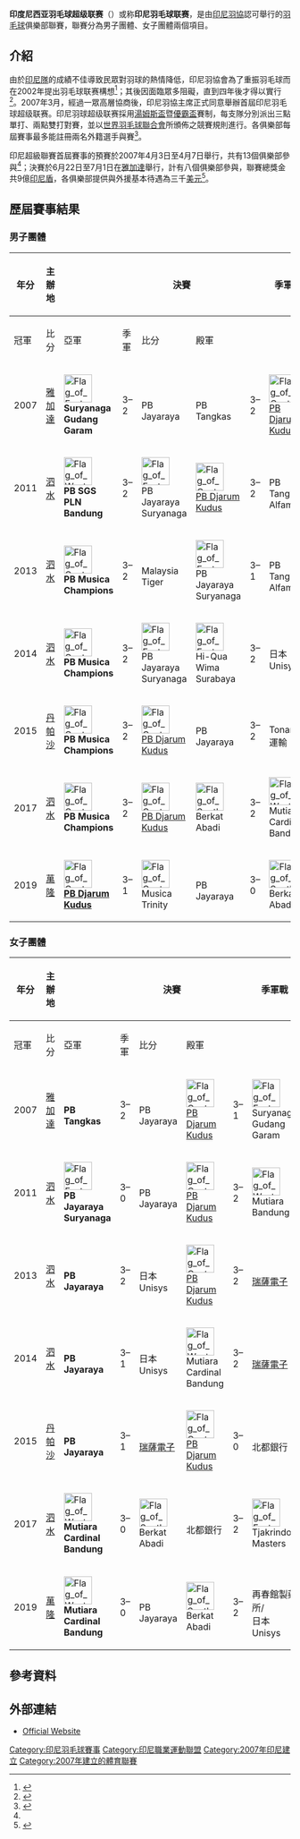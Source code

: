 {{noteTA
|G1=Badminton
|1=zh-hans:丹帕沙;zh-cn:登巴萨;zh-my:登巴萨;zh-hk:登巴薩;zh-tw:丹帕沙;
}}
{{Infobox sports league
| title          = 印度尼西亞羽球超級聯賽<br/><small>{{lang|id|Superliga Badminton}}</small>
| current_season = 
| sport          = [[羽毛球|羽毛球]]
| logo           = 
| pixels         = 
| founded        = 2007年
| Founder        =
| teams          =
| most_champs    = 
| country        = {{INA}}
| champion       =
| website        = [https://www.djarumbadminton.com/superliga/ djarumbadminton.com]
}}
{{Portal|羽毛球}}
'''印度尼西亚羽毛球超级联赛'''（{{lang-id|Superliga Badminton}}）或称'''印尼羽毛球联赛'''，是由[[全印度尼西亞羽毛球協會|印尼羽協]]認可舉行的[[羽毛球|羽毛球]]俱樂部聯賽，聯賽分為男子團體、女子團體兩個項目。

== 介紹 ==
由於[[印尼國家羽毛球隊|印尼隊]]的成績不佳導致民眾對羽球的熱情降低，印尼羽協會為了重振羽毛球而在2002年提出羽毛球联赛構想<ref>{{Cite news |url=https://sports.sohu.com/71/93/sports_news164309371.shtml |title=印尼计划举办羽毛球联赛以提高水平 |agency=[[新华网|新华网]] |publisher=搜狐体育 |date=2002-04-11 |accessdate=2022-06-09 |language=zh |deadurl=no |archivedate=2005-09-21 |archiveurl=https://web.archive.org/web/20050921111332/https://sports.sohu.com/71/93/sports_news164309371.shtml}}</ref>；其後因面臨眾多阻礙，直到四年後才得以實行<ref>{{Cite web |url=http://www.badzine.net/2007/03/local-indonesia-to-organize-new-league/ |title=Indonesia to organize new league |website=Badzine.net |date=2007-03-20 |accessdate=2017-05-18 |language=en}}{{Dead link}}</ref>。2007年3月，經過一眾高層協商後，印尼羽協主席正式同意舉辦首屆印尼羽毛球超级联赛。印尼羽球超级联赛採用[[湯姆斯盃|湯姆斯盃]]暨[[優霸盃|優霸盃]]賽制，每支隊分別派出三點單打、兩點雙打對賽，並以[[世界羽毛球聯合會|世界羽毛球聯合會]]所頒佈之競賽規則進行。各俱樂部每屆賽事最多能註冊兩名外籍選手與賽<ref name="cctv0309">{{Cite news |url=http://news.cctv.com/sports/badminton/20070309/102438.shtml |title=印尼羽毛球超级联赛4开拍 盖德乔纳森有意参赛 |publisher=[[中國中央電視台|CCTV.com]] |date=2007-03-09 |accessdate=2022-06-09 |language=zh |deadurl=no |archivedate=2022-06-09 |archiveurl=https://web.archive.org/web/20220609063239/http://news.cctv.com/sports/badminton/20070309/102438.shtml}}</ref>。

印尼超級聯賽首屆賽事的預賽於2007年4月3日至4月7日舉行，共有13個俱樂部參與<ref name="cctv0309"/>；決賽於6月22日至7月1日在[[雅加達|雅加達]]舉行，計有八個俱樂部參與，聯賽總獎金共9億[[印尼盾|印尼盾]]，各俱樂部提供與外援基本待遇為三千[[美元|美元]]<ref>{{Cite news |url=http://sports.sina.com.cn/o/2007-06-08/08532969713.shtml |title=印尼打造羽球超级联赛：中国婉拒邀请 陈宏加盟 |publisher=[[新浪体育|新浪体育]] |date=2007-06-08 |accessdate=2022-06-09 |language=zh |deadurl=no |archivedate=2022-06-09 |archiveurl=https://web.archive.org/web/20220609070428/http://sports.sina.com.cn/o/2007-06-08/08532969713.shtml}}</ref>。

== 歷屆賽事結果 ==
=== 男子團體 ===
{| border="1" style="border-collapse:collapse; font-size:100%; text-align:center" cellpadding="3" cellspacing="0" width="100% "
|-
!rowspan="2" width="5%" bgcolor="#C1D8FF" |年分
!rowspan="2" width="7%" bgcolor="#C1D8FF" |主辦地
!rowspan="16" width="1%" bgcolor="#fff" |
!colspan="3" width="40%" bgcolor="#C1D8FF" |決賽
!rowspan="16" width="1%" bgcolor="#fff" |
!colspan="3" width="40%" bgcolor="#C1D8FF" |季軍戰
!rowspan="16" width="1%" bgcolor="#fff" |
!rowspan="2" width="5%" bgcolor="#C1D8FF" |參考
|-
!width="17%" bgcolor="gold" |冠軍
!width="9%" |比分
!width="17%" bgcolor="silver" |亞軍
!width="17%" bgcolor="#b8860b" |季軍
!width="9%" |比分
!width="17%" bgcolor="#9acdff"|殿軍
|-
|2007
|[[雅加達|雅加達]]
|[[File:Flag_of_East_Java.svg|50px]]<br/>'''Suryanaga Gudang Garam'''
|3–2
|{{flagicon|Jakarta|size=50px}}<br/>PB Jayaraya
|{{flagicon|Jakarta|size=50px}}<br/>PB Tangkas
|3–2
|[[File:Flag_of_Central_Java.svg|50px]]<br/>[[針記羽毛球俱樂部|PB Djarum Kudus]]
|<ref name="sohu20070704">{{Cite news |url=https://sports.sohu.com/20070704/n250905609.shtml |title=印尼联赛陈宏成为镇队之宝 助球队夺得联赛冠军 |publisher=搜狐体育 |date=2007-07-04 |accessdate=2022-06-09 |language=zh |deadurl=no |archivedate=2022-06-09 |archiveurl=https://web.archive.org/web/20220609050621/https://sports.sohu.com/20070704/n250905609.shtml}}</ref><ref>{{cite news |url=https://www.bulutangkis.com/mod.php?mod=publisher&op=printarticle&artid=2371 |title=Djarum Superliga Badminton Indonesia 2007 Suryanaga Pupuskan Harapan Jaya Raya |publisher=Bulutangkis.com |date=2007-07-02 |accessdate=2022-06-08 |language=id |deadurl=no |archivedate=2022-06-08 |archiveurl=https://web.archive.org/web/20220608060909/https://www.bulutangkis.com/mod.php?mod=publisher&op=printarticle&artid=2371}}</ref><ref name="pbdjarum2007">{{cite news |url=https://pbdjarum.org/berita/turnamen-nasional/1/9bb3aa6e60911e12f5/djarum-superliga-badminton--djarum-kudus-putri-berhasil-menjadi-juara-ke-3 |title=Djarum Superliga Badminton : Djarum Kudus Putri Berhasil Menjadi Juara ke 3 |publisher=PBDJARUM |date=2007-07-02 |accessdate=2022-06-08 |language=id |archive-date=2015-06-09 |archive-url=https://web.archive.org/web/20150609110948/http://www.pbdjarum.org/berita/turnamen-nasional/1/9bb3aa6e60911e12f5/djarum-superliga-badminton--djarum-kudus-putri-berhasil-menjadi-juara-ke-3 }}</ref>
|- style="background:#D0E6FF"
|2011
|[[泗水_(印尼)|泗水]]
|[[File:Flag_of_West_Java_(vectorised).svg|50px]]<br/>'''PB SGS PLN Bandung'''
|3–2
|[[File:Flag_of_East_Java.svg|50px]]<br/>PB Jayaraya Suryanaga
|[[File:Flag_of_Central_Java.svg|50px]]<br/>[[針記羽毛球俱樂部|PB Djarum Kudus]]
|3–2
|{{flagicon|Jakarta|size=50px}}<br/>PB Tangkas Alfamart
|<ref>{{cite news |url=https://www.bulutangkis.com/mod.php?mod=publisher&op=viewarticle&artid=6805 |title=Djarum Superliga Badminton Indonesia 2011 Taklukkan Jaya Raya Suryanaga 3-2, SGS PLN Juara |publisher=Bulutangkis.com |date=2011-02-27 |accessdate=2022-06-08 |language=id |deadurl=no |archivedate=2022-06-08 |archiveurl=http://archive.today/2022.06.08-062341/http://www.bulutangkis.com/mod.php?mod=publisher&op=viewarticle&artid=6805}}</ref>
|-
|2013
|[[泗水_(印尼)|泗水]]
|[[File:Flag_of_Central_Java.svg|50px]]<br/>'''PB Musica Champions'''
|3–2
|{{flagicon|Malaysia|size=50px}}<br/>Malaysia Tiger
|[[File:Flag_of_East_Java.svg|50px]]<br/>PB Jayaraya Suryanaga
|3–1
|{{flagicon|Jakarta|size=50px}}<br/>PB Tangkas Alfamart
|<ref>{{cite news |url=https://sport.detik.com/raket/d-2165778/kalahkan-malaysia-tigers-musica-juara |title=Kalahkan Malaysia Tigers, Musica Juara |publisher=Bulutangkis.com |date=2013-02-09 |accessdate=2022-06-08 |language=id |deadurl=no |archivedate=2022-06-08 |archiveurl=http://archive.today/2022.06.08-062402/https://sport.detik.com/raket/d-2165778/kalahkan-malaysia-tigers-musica-juara}}</ref>
|- style="background:#D0E6FF"
|2014
|[[泗水_(印尼)|泗水]]
|[[File:Flag_of_Central_Java.svg|50px]]<br/>'''PB Musica Champions'''
|3–2
|[[File:Flag_of_East_Java.svg|50px]]<br/>PB Jayaraya Suryanaga
|[[File:Flag_of_East_Java.svg|50px]]<br/>Hi-Qua Wima Surabaya
|3–2
|{{flagicon|Japan|size=50px}}<br/>日本Unisys
|<ref>{{cite news |url=https://sport.detik.com/raket/d-2491532/atasi-jaya-raya-3-2-musica-pertahankan-gelar |title=Atasi Jaya Raya 3-2, Musica Pertahankan |publisher=detik.com |date=2014-02-09 |accessdate=2022-06-08 |language=id |archive-date=2022-06-08 |archive-url=https://web.archive.org/web/20220608063057/https://sport.detik.com/raket/d-2491532/atasi-jaya-raya-3-2-musica-pertahankan-gelar }}</ref><ref>{{cite news |url=https://sports.okezone.com/read/2014/02/10/40/938271/raih-peringkat-tiga-hi-qua-wima-surabaya-tak-menyangka |title=Raih Peringkat Tiga, Hi-Qua Wima Surabaya Tak Menyangka |publisher=Okezone |date=2014-02-10 |accessdate=2022-06-08 |language=id |deadurl=no |archivedate=2014-06-21 |archiveurl=https://web.archive.org/web/20140621114416/https://sports.okezone.com/read/2014/02/10/40/938271/raih-peringkat-tiga-hi-qua-wima-surabaya-tak-menyangka}}</ref>
|-
|2015
|[[丹帕沙|丹帕沙]]
|[[File:Flag_of_Central_Java.svg|50px]]<br/>'''PB Musica Champions'''
|3–2
|[[File:Flag_of_Central_Java.svg|50px]]<br/>[[針記羽毛球俱樂部|PB Djarum Kudus]]
|{{flagicon|Jakarta|size=50px}}<br/>PB Jayaraya
|3–2
|{{flagicon|Japan|size=50px}}<br/>Tonami運輸
|<ref>{{cite news |url=https://www.antaranews.com/berita/477566/musica-champion-juarai-superliga-2015-beregu-putra |title=Musica Champion juarai Superliga 2015 beregu putra |publisher=ANTARA News |date=2015-02-01 |accessdate=2022-06-08 |language=id |archive-date=2015-07-02 |archive-url=https://web.archive.org/web/20150702225259/http://www.antaranews.com/berita/477566/musica-champion-juarai-superliga-2015-beregu-putra }}</ref>
|- style="background:#D0E6FF"
|2017
|[[泗水_(印尼)|泗水]]
|[[File:Flag_of_Central_Java.svg|50px]]<br/>'''PB Musica Champions'''
|3–2
|[[File:Flag_of_Central_Java.svg|50px]]<br/>[[針記羽毛球俱樂部|PB Djarum Kudus]]
|[[File:Flag_of_South_Kalimantan.svg|50px]]<br/>Berkat Abadi
|3–2
|[[File:Flag_of_West_Java_(vectorised).svg|50px]]<br/>Mutiara Cardinal Bandung
|<ref>{{cite news |url=https://sport.detik.com/raket/d-3432258/menangi-laga-vs-djarum-musica-champions-juara-superliga-badminton-2017 |title=Menangi Laga Vs Djarum, Musica Champions Juara Superliga Badminton 2017 |publisher=detik.com |date=2017-02-26 |accessdate=2022-06-08 |language=id |archive-date=2020-03-19 |archive-url=https://web.archive.org/web/20200319032134/https://sport.detik.com/raket/d-3432258/menangi-laga-vs-djarum-musica-champions-juara-superliga-badminton-2017 }}</ref><ref>{{cite news |url=https://www.bola.com/ragam/read/2868750/djarum-superliga-tim-putra-berkat-abadi-genggam-posisi-ketiga |title=Djarum Superliga: Tim Putra Berkat Abadi Genggam Posisi Ketiga |publisher=Bola.com |date=2017-02-25 |accessdate=2022-06-08 |language=id |archive-date=2017-02-28 |archive-url=https://web.archive.org/web/20170228143925/http://www.bola.com/ragam/read/2868750/djarum-superliga-tim-putra-berkat-abadi-genggam-posisi-ketiga }}</ref>
|-
|2019
|[[萬隆|萬隆]]
|[[File:Flag_of_Central_Java.svg|50px]]<br/>'''[[針記羽毛球俱樂部|PB Djarum Kudus]]'''
|3–1
|[[File:Flag_of_Central_Java.svg|50px]]<br/>Musica Trinity
|{{flagicon|Jakarta|size=50px}}<br/>PB Jayaraya
|3–0
|[[File:Flag_of_South_Kalimantan.svg|50px]]<br/>Berkat Abadi
|<ref>{{cite news |url=https://www.tribunnews.com/sport/2019/02/24/djarum-superliga-badminton-2019-djarum-kudus-juara-usai-kalahkan-musica-trinity-dengan-skor-3-1 |title=Djarum Superliga Badminton 2019: Djarum Kudus Juara Usai Kalahkan Musica Trinity dengan Skor 3-1 |publisher=Tribunnews.com |date=2019-02-24 |accessdate=2022-06-08 |language=id |archive-date=2019-03-01 |archive-url=https://web.archive.org/web/20190301034206/http://www.tribunnews.com/sport/2019/02/24/djarum-superliga-badminton-2019-djarum-kudus-juara-usai-kalahkan-musica-trinity-dengan-skor-3-1 }}</ref><ref>{{cite news |url=https://tirto.id/hasil-superliga-badminton-2019-putra-menang-3-0-jaya-raya-juara-3-dhD5 |title=Hasil Superliga Badminton 2019 Putra: Menang 3-0, Jaya Raya Juara 3 |publisher=Tirto.ID |date=2019-02-24 |accessdate=2022-06-08 |language=id |archive-date=2021-04-20 |archive-url=https://web.archive.org/web/20210420225513/https://tirto.id/hasil-superliga-badminton-2019-putra-menang-3-0-jaya-raya-juara-3-dhD5 }}</ref>
|}

=== 女子團體 ===
{| border="1" style="border-collapse:collapse; font-size:100%; text-align:center" cellpadding="3" cellspacing="0" width="100% "
|-
!rowspan="2" width="5%" bgcolor="#FFAAD5" |年分
!rowspan="2" width="7%" bgcolor="#FFAAD5" |主辦地
!rowspan="16" width="1%" bgcolor="#fff" |
!colspan="3" width="40%" bgcolor="#FFAAD5" |決賽
!rowspan="16" width="1%" bgcolor="#fff" |
!colspan="3" width="40%" bgcolor="#FFAAD5" |季軍戰
!rowspan="16" width="1%" bgcolor="#fff" |
!rowspan="2" width="5%" bgcolor="#FFAAD5" |參考
|-
!width="17%" bgcolor="gold" |冠軍
!width="9%" |比分
!width="17%" bgcolor="silver" |亞軍
!width="17%" bgcolor="#b8860b" |季軍
!width="9%" |比分
!width="17%" bgcolor="#FF95CA"|殿軍
|-
|2007
|[[雅加達|雅加達]]
|{{flagicon|Jakarta|size=50px}}<br/>'''PB Tangkas'''
|3–2
|{{flagicon|Jakarta|size=50px}}<br/>PB Jayaraya
|[[File:Flag_of_Central_Java.svg|50px]]<br/>[[針記羽毛球俱樂部|PB Djarum Kudus]]
|3–1
|[[File:Flag_of_East_Java.svg|50px]]<br/>Suryanaga Gudang Garam
|<ref name="sohu20070704"/><ref>{{cite news |url=https://www.antaranews.com/berita/68372/putri-tangkas-juara-liga-bulutangkis |title=Putri Tangkas Juara Liga Bulutangkis |publisher=ANTARA News |date=2007-06-30 |accessdate=2022-06-08 |language=id |archive-date=2022-06-08 |archive-url=https://web.archive.org/web/20220608063445/https://www.antaranews.com/berita/68372/putri-tangkas-juara-liga-bulutangkis }}</ref><ref name="pbdjarum2007"/>
|- style="background:#FFD4E4"
|2011
|[[泗水_(印尼)|泗水]]
|[[File:Flag_of_East_Java.svg|50px]]<br/>'''PB Jayaraya Suryanaga'''
|3–0
|{{flagicon|Jakarta|size=50px}}<br/>PB Jayaraya
|[[File:Flag_of_Central_Java.svg|50px]]<br/>[[針記羽毛球俱樂部|PB Djarum Kudus]]
|3–2
|[[File:Flag_of_West_Java_(vectorised).svg|50px]]<br/>Mutiara Bandung
|<ref>{{cite news |url=https://nasional.kompas.com/read/2011/02/25/17501092/putri.jaya.raya.suryanaga.juara |title=Putri Jaya Raya Suryanaga Juara |publisher=Kompas |date=2011-02-25 |accessdate=2022-06-08 |language=id |archive-date=2020-03-18 |archive-url=https://web.archive.org/web/20200318042547/https://nasional.kompas.com/read/2011/02/25/17501092/putri.jaya.raya.suryanaga.juara }}</ref><ref>{{cite news |url=https://sport.detik.com/raket/d-1579453/pertarungan-sengit-djarum-kudus-putri-raih-juara-iii |title=Pertarungan Sengit, Djarum Kudus Putri Raih |publisher=detik.com |date=2011-02-25 |accessdate=2022-06-08 |language=id |archive-date=2022-06-08 |archive-url=https://web.archive.org/web/20220608063728/https://sport.detik.com/raket/d-1579453/pertarungan-sengit-djarum-kudus-putri-raih-juara-iii }}</ref>
|-
|2013
|[[泗水_(印尼)|泗水]]
|{{flagicon|Jakarta|size=50px}}<br/>'''PB Jayaraya'''
|3–2
|{{flagicon|Japan|size=50px}}<br/>日本Unisys
|[[File:Flag_of_Central_Java.svg|50px]]<br/>[[針記羽毛球俱樂部|PB Djarum Kudus]]
|3–2
|{{flagicon|Japan|size=50px}}<br/>[[瑞薩電子|瑞薩電子]]
|<ref>{{cite news |url=https://www.liputan6.com/bola/read/507787/tim-putri-jaya-raya-juara-superliga-2013 |title=Tim Putri Jaya Raya Juara Superliga 2013 |publisher=Liputan 6 |date=2013-02-08 |accessdate=2022-06-08 |language=id |archive-date=2022-06-08 |archive-url=https://web.archive.org/web/20220608063705/https://www.liputan6.com/bola/read/507787/tim-putri-jaya-raya-juara-superliga-2013 }}</ref><ref>{{cite news |url=https://www.taiwannews.com.tw/ch/news/2145030 |title=印尼聯賽 戴資穎助隊伍奪季軍 |agency=[[中央社|中央社]] |publisher=[[英文台灣日報|台灣英文新聞]] |date=2013-02-09 |accessdate=2022-06-09 |language=zh |archive-date=2022-06-09 |archive-url=https://web.archive.org/web/20220609065605/https://www.taiwannews.com.tw/ch/news/2145030}}</ref>
|- style="background:#FFD4E4"
|2014
|[[泗水_(印尼)|泗水]]
|{{flagicon|Jakarta|size=50px}}<br/>'''PB Jayaraya'''
|3–1
|{{flagicon|Japan|size=50px}}<br/>日本Unisys
|[[File:Flag_of_West_Java_(vectorised).svg|50px]]<br/>Mutiara Cardinal Bandung
|3–2
|{{flagicon|Japan|size=50px}}<br/>[[瑞薩電子|瑞薩電子]]
|<ref>{{cite news |url=https://www.tribunnews.com/sport/2014/02/08/tim-putri-jaya-raya-kembali-pertahankan-gelar-juara-djarum-superliga-2014 |title=Tim Putri Jaya Raya Kembali Pertahankan Gelar Juara Djarum Superliga 2014 |publisher=Tribunnews.com |date=2014-02-08 |accessdate=2022-06-08 |language=id |archive-date=2014-04-19 |archive-url=https://web.archive.org/web/20140419020642/http://www.tribunnews.com/sport/2014/02/08/tim-putri-jaya-raya-kembali-pertahankan-gelar-juara-djarum-superliga-2014 }}</ref><ref>{{cite news |url=https://www.tribunnews.com/sport/2014/02/08/tim-putri-mutiara-cardinal-bandung-rebut-posisi-ketiga-djarum-superliga-2014 |title=Tim putri Mutiara Cardinal Bandung Rebut Posisi Ketiga Djarum Superliga 2014 |publisher=Tribunnews.com |date=2014-02-08 |accessdate=2022-06-08 |language=id |archive-date=2014-03-25 |archive-url=https://web.archive.org/web/20140325191412/http://www.tribunnews.com/sport/2014/02/08/tim-putri-mutiara-cardinal-bandung-rebut-posisi-ketiga-djarum-superliga-2014 }}</ref>
|-
|2015
|[[丹帕沙|丹帕沙]]
|{{flagicon|Jakarta|size=50px}}<br/>'''PB Jayaraya'''
|3–1
|{{flagicon|Japan|size=50px}}<br/>[[瑞薩電子|瑞薩電子]]
|[[File:Flag_of_Central_Java.svg|50px]]<br/>[[針記羽毛球俱樂部|PB Djarum Kudus]]
|3–0
|{{flagicon|Japan|size=50px}}<br/>北都銀行
|<ref>{{cite news |url=https://republika.co.id/berita/nj1nxg/putri-jaya-raya-kampiun-djarum-superliga-2015 |title=Putri Jaya Raya Kampiun Djarum Superliga 2015 |publisher=Republika |date=2015-01-31 |accessdate=2022-06-08 |language=id |archive-date=2022-06-08 |archive-url=https://web.archive.org/web/20220608064027/https://republika.co.id/berita/nj1nxg/putri-jaya-raya-kampiun-djarum-superliga-2015 }}</ref>
|- style="background:#FFD4E4"
|2017
|[[泗水_(印尼)|泗水]]
|[[File:Flag_of_West_Java_(vectorised).svg|50px]]<br/>'''Mutiara Cardinal Bandung'''
|3–0
|[[File:Flag_of_South_Kalimantan.svg|50px]]<br/>Berkat Abadi
|{{flagicon|Japan|size=50px}}<br/>北都銀行
|3–2
|[[File:Flag_of_East_Java.svg|50px]]<br/>Tjakrindo Masters
|<ref>{{cite news |url=https://olahraga.kompas.com/read/2017/02/25/15594281/tim.putri.mutiara.cardinal.juara.djarum.superliga.2017 |title=Tim Putri Mutiara Cardinal Juara Djarum Superliga 2017 |publisher=Kompas |date=2017-02-25 |accessdate=2022-06-08 |language=id |archive-date=2021-05-05 |archive-url=https://web.archive.org/web/20210505214042/https://olahraga.kompas.com/read/2017/02/25/15594281/tim.putri.mutiara.cardinal.juara.djarum.superliga.2017 }}</ref>
|-
|2019
|[[萬隆|萬隆]]
|[[File:Flag_of_West_Java_(vectorised).svg|50px]]<br/>'''Mutiara Cardinal Bandung'''
|3–0
|{{flagicon|Jakarta|size=50px}}<br/>PB Jayaraya
|[[File:Flag_of_South_Kalimantan.svg|50px]]<br/>Berkat Abadi
|3–2
|{{flagicon|Japan|size=50px}}<br/>再春館製藥所/<br/>日本Unisys
|<ref>{{cite news |url=https://www.bola.com/ragam/read/3902410/tim-putri-mutiara-cardinal-bandung-kampiun-superliga-badminton-2019 |title=Tim Putri Mutiara Cardinal Bandung Kampiun Superliga Badminton 2019 |publisher=Bola.com |date=2019-02-23 |accessdate=2022-06-08 |language=id |archive-date=2022-06-08 |archive-url=https://web.archive.org/web/20220608064152/https://www.bola.com/ragam/read/3902410/tim-putri-mutiara-cardinal-bandung-kampiun-superliga-badminton-2019 }}</ref><ref>{{cite news |url=https://www.tribunnews.com/sport/2019/02/23/djarum-superliga-badminton-2019-putri-berkat-abadi-rebut-posisi-tiga |title=Djarum Superliga Badminton 2019: Putri Berkat Abadi Rebut Posisi Tiga |publisher=Tribunnews.com |date=2019-02-23 |accessdate=2022-06-08 |language=id |archive-date=2019-03-11 |archive-url=https://web.archive.org/web/20190311144532/http://www.tribunnews.com/sport/2019/02/23/djarum-superliga-badminton-2019-putri-berkat-abadi-rebut-posisi-tiga }}</ref>
|}

== 參考資料 ==
{{reflist|40em}}

== 外部連結 ==
* [https://www.djarumbadminton.com/superliga/ Official Website] {{Wayback|url=https://www.djarumbadminton.com/superliga/ |date=20200907012038 }} {{id}}

[[Category:印尼羽毛球賽事|Category:印尼羽毛球賽事]]
[[Category:印尼職業運動聯盟|Category:印尼職業運動聯盟]]
[[Category:2007年印尼建立|Category:2007年印尼建立]]
[[Category:2007年建立的體育聯賽|Category:2007年建立的體育聯賽]]